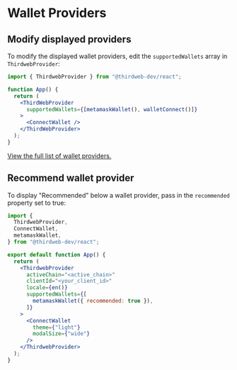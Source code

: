 # Wallet Providers

## Modify displayed providers

To modify the displayed wallet providers, edit the `supportedWallets` array in `ThirdwebProvider`:

```jsx
import { ThirdwebProvider } from "@thirdweb-dev/react";

function App() {
  return (
    <ThirdWebProvider
      supportedWallets={[metamaskWallet(), walletConnect()]}
    >
      <ConnectWallet />
    </ThirdWebProvider>
  );
}
```

[View the full list of wallet providers.](/react/wallets)

## Recommend wallet provider

To display "Recommended" below a wallet provider, pass in the `recommended` property set to true:


```jsx 
import {
  ThirdwebProvider,
  ConnectWallet,
  metamaskWallet,
} from "@thirdweb-dev/react";

export default function App() {
  return (
    <ThirdwebProvider
      activeChain="<active_chain>"
      clientId="<your_client_id>"
      locale={en()}
      supportedWallets={[
        metamaskWallet({ recommended: true }),
      ]}
    >
      <ConnectWallet
        theme={"light"}
        modalSize={"wide"}
      />
    </ThirdwebProvider>
  );
}
```